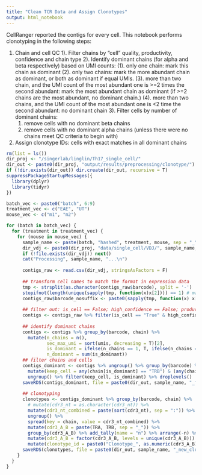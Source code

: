 ```yaml
---
title: "Clean TCR Data and Assign Clonotypes"
output: html_notebook
---
```


CellRanger reported the contigs for every cell. This notebook performs clonotyping in the following steps:

1. Chain and cell QC
  1). Filter chains by "cell" quality, productivity, confidence and chain type
  2). Identify dominant chains (for alpha and beta respectively) based on UMI counts: 
    (1). only one chain: mark this chain as dominant
    (2). only two chains: mark the more abundant chain as dominant, or both as dominant if equal UMIs.
    (3). more than two chain, and the UMI count of the most abundant one is >=2 times the second abundant: mark the most abundant chain as dominant (if >=2 chains are the most abundant, no dominant chain.)
    (4). more than two chains, and the UMI count of the most abundant one is <2 time the second abundant: no dominant chain
  3). Filter cells by number of dominant chains: 
    (1) remove cells with no dominant beta chains
    (2) remove cells with no dominant alpha chains (unless there were no chains meet QC criteria to begin with)
2. Assign clonotype IDs: cells with exact matches in all dominant chains

```r
rm(list = ls())
dir_proj <- "/singerlab/linglin/Th17_single_cell/"
dir_out <- paste0(dir_proj, "output/results/preprocessing/clonotype/")
if (!dir.exists(dir_out)) dir.create(dir_out, recursive = T)
suppressPackageStartupMessages({
  library(dplyr)
  library(tidyr)
})
```



```r
batch_vec <- paste0("batch", 6:9)
treatment_vec <- c("EAE", "UT")
mouse_vec <- c("m1", "m2")

for (batch in batch_vec) {
  for (treatment in treatment_vec) {
    for (mouse in mouse_vec) {
      sample_name <- paste(batch, "hashed", treatment, mouse, sep = "_")
      dir_vdj <- paste0(dir_proj, "data/single_cell/VDJ/", sample_name, "_all_contig_annotations.csv")
      if (!file.exists(dir_vdj)) next()
      cat("Processing", sample_name, "...\n")
      
      contigs_raw <- read.csv(dir_vdj, stringsAsFactors = F)
      
      ## transform cell names to match the format in expression data
      tmp <- strsplit(as.character(contigs_raw$barcode), split = '-')
      stopifnot(length(unique(sapply(tmp, function(x)x[2]))) == 1) # make sure all have same suffix, so it's safe to remove
      contigs_raw$barcode_nosuffix <- paste0(sapply(tmp, function(x) x[1]))
      
      ## filter out: is_cell == False; high_confidence == False; productive != True; chain not "TRA" or "TRB"
      contigs <- contigs_raw %>% filter(is_cell == "True" & high_confidence == "True" & productive == "True" & chain %in% c("TRA", "TRB")) %>% droplevels()
      
      ## identify dominant chains
      contigs <- contigs %>% group_by(barcode, chain) %>% 
        mutate(n_chains = n(), 
               sec_max_umi = sort(umis, decreasing = T)[2],
               is_dominant = ifelse(n_chains == 1, T, ifelse(n_chains == 2, umis == max(umis), (umis / sec_max_umi) >= 2)),
               n_dominant = sum(is_dominant))
      ## filter chains and cells
      contigs_dominant <- contigs %>% ungroup() %>% group_by(barcode) %>% 
        mutate(keep_cell = any(chain[is_dominant] == "TRB") & (any(chain[is_dominant] == "TRA") | all(chain != "TRA"))) %>% 
        ungroup() %>% filter(keep_cell, is_dominant) %>% droplevels()
      saveRDS(contigs_dominant, file = paste0(dir_out, sample_name, "_filtered_contigs_dominant.rds"))
      
      ## clonotyping
      clonotypes <- contigs_dominant %>% group_by(barcode, chain) %>% 
        # mutate(cdr3_nt = as.character(cdr3_nt)) %>% 
        mutate(cdr3_nt_combined = paste(sort(cdr3_nt), sep = ":")) %>% 
        ungroup() %>% 
        spread(key = chain, value = cdr3_nt_combined) %>% 
        mutate(cdr3_A_B = paste(TRA, TRB, sep = "_")) %>% 
        group_by(cdr3_A_B) %>% add_tally(name = "n") %>% arrange(-n) %>% ungroup() %>% 
        mutate(cdr3_A_B = factor(cdr3_A_B, levels = unique(cdr3_A_B))) %>% 
        mutate(clonotype_id = paste0("Clonotype_", as.numeric(cdr3_A_B)))
      saveRDS(clonotypes, file = paste0(dir_out, sample_name, "_new_clonotypes.rds"))
    }
  }
}

```







